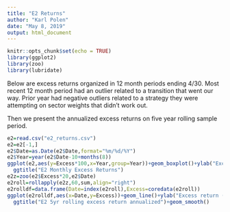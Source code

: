 ```yaml
---
title: "E2 Returns"
author: "Karl Polen"
date: "May 8, 2019"
output: html_document
---
```


```r
knitr::opts_chunk$set(echo = TRUE)
library(ggplot2)
library(zoo)
library(lubridate)
```


Below are excess returns organized in 12 month periods ending 4/30.  Most recent 12 month period had an outlier related to a transition that went our way.  Prior year had negative outliers related to a strategy they were attempting on sector weights that didn't work out.

Then we present the annualized excess returns on five year rolling sample period.

```r
e2=read.csv("e2_returns.csv")
e2=e2[-1,]
e2$Date=as.Date(e2$Date,format="%m/%d/%Y")
e2$Year=year(e2$Date-10+months(8))
ggplot(e2,aes(y=Excess*100,x=Year,group=Year))+geom_boxplot()+ylab("Excess return (bp)")+
  ggtitle("E2 Monthly Excess Returns")
e2z=zoo(e2$Excess*20,e2$Date)
e2roll=rollapply(e2z,60,sum,align="right")
e2rolldf=data.frame(Date=index(e2roll),Excess=coredata(e2roll))
ggplot(e2rolldf,aes(x=Date,y=Excess))+geom_line()+ylab("Excess return (bp)")+
  ggtitle("E2 5yr rolling excess return annualized")+geom_smooth()

```